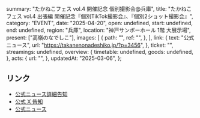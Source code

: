   summary: "たかねこフェス vol.4 開催記念 個別撮影会@兵庫",
  title: "たかねこフェス vol.4 出張編 開催記念『個別TikTok撮影会』、『個別2ショット撮影会』",
  category: "EVENT",
  date: "2025-04-20",
  open: undefined,
  start: undefined,
  end: undefined,
  region: "兵庫",
  location: "神戸サンボーホール 1階 大展示場",
  present: ["高嶺のなでしこ"],
  images: [
    {
      path: "",
      ref: "",
    },
  ],
  link: {
    text: "公式ニュース",
    url: "https://takanenonadeshiko.jp/?p=3456",
  },
  ticket: "",
  streamings: undefined,
  overview: {
    timetable: undefined,
    goods: undefined,
  },
  acts: {
    url: "",
  },
  updatedAt: "2025-03-06",
};

## リンク

- [公式ニュース詳細告知](https://takanenonadeshiko.jp/?p=3583)
- [公式 X 告知](https://x.com/takanenofficial/status/1896836771402702866)
- [公式ニュース](https://takanenonadeshiko.jp/?p=3456)
